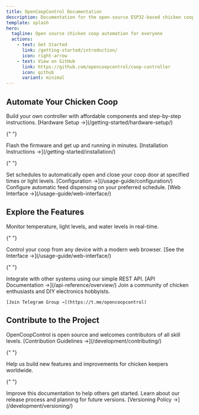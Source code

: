 ```yaml
---
title: OpenCoopControl Documentation
description: Documentation for the open-source ESP32-based chicken coop automation system.
template: splash
hero:
  tagline: Open source chicken coop automation for everyone
  actions:
    - text: Get Started
      link: /getting-started/introduction/
      icon: right-arrow
    - text: View on GitHub
      link: https://github.com/opencoopcontrol/coop-controller
      icon: github
      variant: minimal
---
```



## Automate Your Chicken Coop

<CardGrid stagger>
  <Card title="Easy Hardware Setup" icon="setting">
    Build your own controller with affordable components and step-by-step
    instructions. [Hardware Setup →](/getting-started/hardware-setup/)
  </Card>

{" "}

<Card title="Simple Installation" icon="upload">
  Flash the firmware and get up and running in minutes. [Installation
  Instructions →](/getting-started/installation/)
</Card>

{" "}

<Card title="Automated Door Control" icon="puzzle">
  Set schedules to automatically open and close your coop door at specified
  times or light levels. [Configuration →](/usage-guide/configuration/)
</Card>

  <Card title="Feeding Schedule" icon="clock">
    Configure automatic feed dispensing on your preferred schedule. [Web
    Interface →](/usage-guide/web-interface/)
  </Card>
</CardGrid>

## Explore the Features

<CardGrid>
  <Card title="Environmental Monitoring" icon="temperature">
    Monitor temperature, light levels, and water levels in real-time.
  </Card>

{" "}

<Card title="Web Interface" icon="laptop">
  Control your coop from any device with a modern web browser. [See the
  Interface →](/usage-guide/web-interface/)
</Card>

{" "}

<Card title="API Access" icon="server">
  Integrate with other systems using our simple REST API. [API Documentation
  →](/api-reference/overview/)
</Card>

<Card title="Community Support" icon="message-square">
    Join a community of chicken enthusiasts and DIY electronics hobbyists.
    
    [Join Telegram Group →](https://t.me/opencoopcontrol)
  </Card>
</CardGrid>

## Contribute to the Project

<CardGrid>
  <Card title="Open Source" icon="github">
    OpenCoopControl is open source and welcomes contributors of all skill
    levels. [Contribution Guidelines →](/development/contributing/)
  </Card>

{" "}

<Card title="Feature Development" icon="pen">
  Help us build new features and improvements for chicken keepers worldwide.
</Card>

{" "}

<Card title="Documentation" icon="document">
  Improve this documentation to help others get started.
</Card>

  <Card title="Versioning" icon="seti:versioning">
    Learn about our release process and planning for future versions.
    [Versioning Policy →](/development/versioning/)
  </Card>
</CardGrid>
